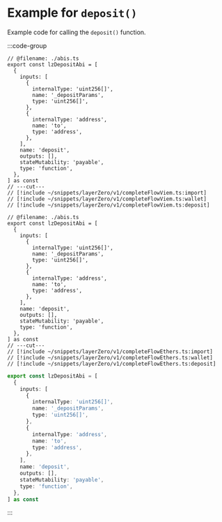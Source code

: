 # Example for `deposit()`

Example code for calling the `deposit()` function.

:::code-group

```tsx twoslash [viem]
// @filename: ./abis.ts
export const lzDepositAbi = [
  {
    inputs: [
      {
        internalType: 'uint256[]',
        name: '_depositParams',
        type: 'uint256[]',
      },
      {
        internalType: 'address',
        name: 'to',
        type: 'address',
      },
    ],
    name: 'deposit',
    outputs: [],
    stateMutability: 'payable',
    type: 'function',
  },
] as const
// ---cut---
// [!include ~/snippets/layerZero/v1/completeFlowViem.ts:import]
// [!include ~/snippets/layerZero/v1/completeFlowViem.ts:wallet]
// [!include ~/snippets/layerZero/v1/completeFlowViem.ts:deposit]
```

```tsx twoslash [ethers]
// @filename: ./abis.ts
export const lzDepositAbi = [
  {
    inputs: [
      {
        internalType: 'uint256[]',
        name: '_depositParams',
        type: 'uint256[]',
      },
      {
        internalType: 'address',
        name: 'to',
        type: 'address',
      },
    ],
    name: 'deposit',
    outputs: [],
    stateMutability: 'payable',
    type: 'function',
  },
] as const
// ---cut---
// [!include ~/snippets/layerZero/v1/completeFlowEthers.ts:import]
// [!include ~/snippets/layerZero/v1/completeFlowEthers.ts:wallet]
// [!include ~/snippets/layerZero/v1/completeFlowEthers.ts:deposit]
```

```ts twoslash [abis.ts]
export const lzDepositAbi = [
  {
    inputs: [
      {
        internalType: 'uint256[]',
        name: '_depositParams',
        type: 'uint256[]',
      },
      {
        internalType: 'address',
        name: 'to',
        type: 'address',
      },
    ],
    name: 'deposit',
    outputs: [],
    stateMutability: 'payable',
    type: 'function',
  },
] as const
```

:::
